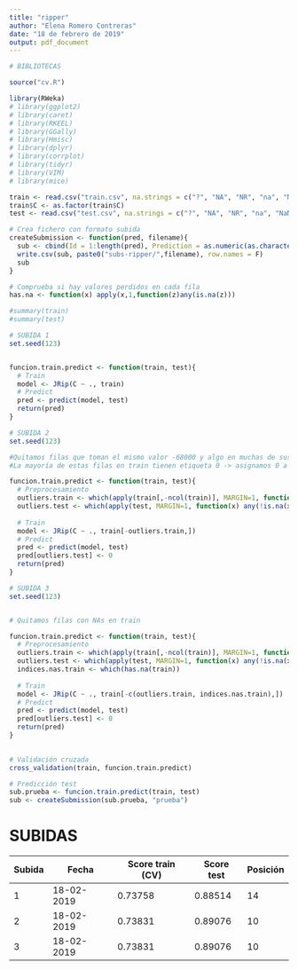 ```yaml
---
title: "ripper"
author: "Elena Romero Contreras"
date: "18 de febrero de 2019"
output: pdf_document
---
```


```r
# BIBLIOTECAS

source("cv.R")

library(RWeka)
# library(ggplot2)
# library(caret)
# library(RKEEL)
# library(GGally)
# library(Hmisc)
# library(dplyr)
# library(corrplot)
# library(tidyr)
# library(VIM)
# library(mice)
```

```r
train <- read.csv("train.csv", na.strings = c("?", "NA", "NR", "na", "NaN", "nan"))
train$C <- as.factor(train$C)
test <- read.csv("test.csv", na.strings = c("?", "NA", "NR", "na", "NaN", "nan"))
```

```r
# Crea fichero con formato subida
createSubmission <- function(pred, filename){
  sub <- cbind(Id = 1:length(pred), Prediction = as.numeric(as.character(pred)))
  write.csv(sub, paste0("subs-ripper/",filename), row.names = F)
  sub
}

# Comprueba si hay valores perdidos en cada fila
has.na <- function(x) apply(x,1,function(z)any(is.na(z)))
```
```r
#summary(train)
#summary(test)
```

```r
# SUBIDA 1
set.seed(123)


funcion.train.predict <- function(train, test){
  # Train
  model <- JRip(C ~ ., train)
  # Predict
  pred <- predict(model, test)
  return(pred)
}
```

```r
# SUBIDA 2
set.seed(123)

#Quitamos filas que toman el mismo valor -68000 y algo en muchas de sus variables -> sospechoso
#La mayoría de estas filas en train tienen etiqueta 0 -> asignamos 0 a filas en test con este valor

funcion.train.predict <- function(train, test){
  # Preprocesamiento
  outliers.train <- which(apply(train[,-ncol(train)], MARGIN=1, function(x) any(!is.na(x) & x < -68000)))
  outliers.test <- which(apply(test, MARGIN=1, function(x) any(!is.na(x) && x < -68000)))
  
  # Train
  model <- JRip(C ~ ., train[-outliers.train,])
  # Predict
  pred <- predict(model, test)
  pred[outliers.test] <- 0
  return(pred)
} 
```
```r
# SUBIDA 3
set.seed(123)


# Quitamos filas con NAs en train

funcion.train.predict <- function(train, test){
  # Preprocesamiento
  outliers.train <- which(apply(train[,-ncol(train)], MARGIN=1, function(x) any(!is.na(x) & x < -68000)))
  outliers.test <- which(apply(test, MARGIN=1, function(x) any(!is.na(x) && x < -68000)))
  indices.nas.train <- which(has.na(train))
  
  # Train
  model <- JRip(C ~ ., train[-c(outliers.train, indices.nas.train),])
  # Predict
  pred <- predict(model, test)
  pred[outliers.test] <- 0
  return(pred)
} 
  

# Validación cruzada
cross_validation(train, funcion.train.predict)

# Predicción test
sub.prueba <- funcion.train.predict(train, test)
sub <- createSubmission(sub.prueba, "prueba") 
```

# SUBIDAS

Subida | Fecha | Score train (CV) | Score test | Posición
-- | -- | -- | -- | --
1 | 18-02-2019 | 0.73758 | 0.88514  | 14
2 | 18-02-2019 | 0.73831 | 0.89076 | 10
3 | 18-02-2019 | 0.73831 | 0.89076 | 10

